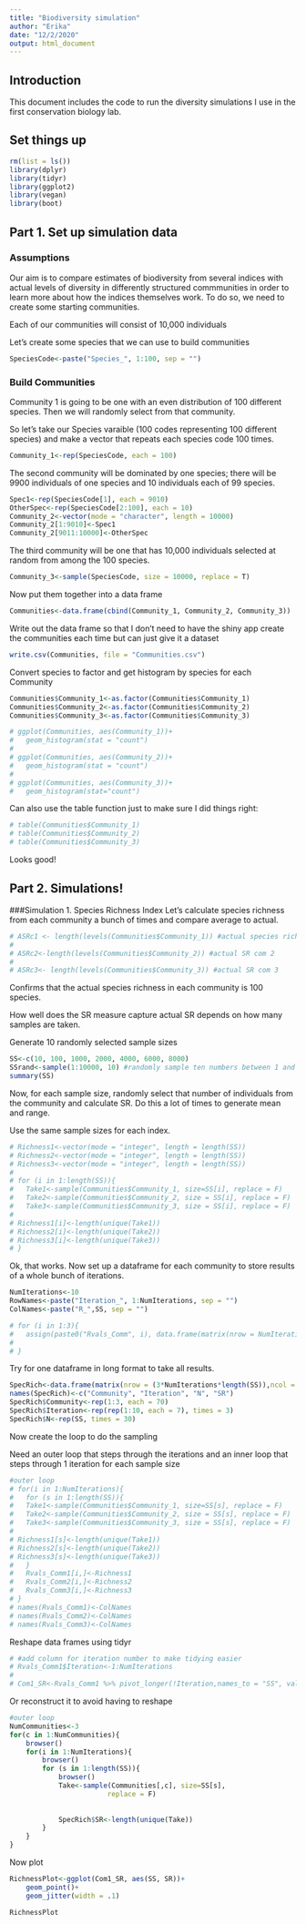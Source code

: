 ```yaml
---
title: "Biodiversity simulation"
author: "Erika"
date: "12/2/2020"
output: html_document
---
```


## Introduction
This document includes the code to run the diversity simulations I use in the first conservation biology lab.

## Set things up
```r
rm(list = ls())
library(dplyr)
library(tidyr)
library(ggplot2)
library(vegan)
library(boot)
```

## Part 1. Set up simulation data

### Assumptions		
Our aim is to compare estimates of biodiversity from several indices with actual levels of diversity in differently structured commmunities in order to learn more about how the indices themselves work. To do so, we need to create some starting communities.

Each of our communities will consist of 10,000 individuals

Let's create some species that we can use to build communities

```r
SpeciesCode<-paste("Species_", 1:100, sep = "")
```

### Build Communities
Community 1 is going to be one with an even distribution of 100 different species.  Then we will randomly select from that community.

So let's take our Species varaible (100 codes representing 100 different species) and make a vector that repeats each species code 100 times.

```r
Community_1<-rep(SpeciesCode, each = 100)
```
The second community will be dominated by one species; there will be 9900 individuals of one species and 10 individuals each of 99 species.
```r
Spec1<-rep(SpeciesCode[1], each = 9010)
OtherSpec<-rep(SpeciesCode[2:100], each = 10)
Community_2<-vector(mode = "character", length = 10000)
Community_2[1:9010]<-Spec1
Community_2[9011:10000]<-OtherSpec
```
The third community will be one that has 10,000 individuals selected at random from among the 100 species.

```r
Community_3<-sample(SpeciesCode, size = 10000, replace = T)
```

Now put them together into a data frame
```r
Communities<-data.frame(cbind(Community_1, Community_2, Community_3))
```
Write out the data frame so that I don't need to have the shiny app create the communities each time but can just give it a dataset

```r
write.csv(Communities, file = "Communities.csv")
```

Convert species to factor and get histogram by species for each Community

```r
Communities$Community_1<-as.factor(Communities$Community_1)
Communities$Community_2<-as.factor(Communities$Community_2)
Communities$Community_3<-as.factor(Communities$Community_3)

# ggplot(Communities, aes(Community_1))+
# 	geom_histogram(stat = "count")
# 
# ggplot(Communities, aes(Community_2))+
# 	geom_histogram(stat = "count")
# 
# ggplot(Communities, aes(Community_3))+
# 	geom_histogram(stat="count")
```


Can also use the table function just to make sure I did things right:
```r
# table(Communities$Community_1)
# table(Communities$Community_2)
# table(Communities$Community_3)
```
Looks good!

## Part 2. Simulations!

###Simulation 1. Species Richness Index
Let's calculate species richness from each community a bunch of times and compare average to actual.

```r
# ASRc1 <- length(levels(Communities$Community_1)) #actual species richness community 1
# 
# ASRc2<-length(levels(Communities$Community_2)) #actual SR com 2
# 
# ASRc3<- length(levels(Communities$Community_3)) #actual SR com 3
```
Confirms that the actual species richness in each community is 100 species.

How well does the SR measure capture actual SR depends on how many samples are taken.

Generate 10 randomly selected sample sizes

```r
SS<-c(10, 100, 1000, 2000, 4000, 6000, 8000)
SSrand<-sample(1:10000, 10) #randomly sample ten numbers between 1 and 10,000
summary(SS)
```
Now, for each sample size, randomly select that number of individuals from the community and calculate SR. Do this a lot of times to generate mean and range.

Use the same sample sizes for each index.
```r
# Richness1<-vector(mode = "integer", length = length(SS))
# Richness2<-vector(mode = "integer", length = length(SS))
# Richness3<-vector(mode = "integer", length = length(SS))
# 
# for (i in 1:length(SS)){
# 	Take1<-sample(Communities$Community_1, size=SS[i], replace = F)
# 	Take2<-sample(Communities$Community_2, size = SS[i], replace = F)
# 	Take3<-sample(Communities$Community_3, size = SS[i], replace = F)
# 
# Richness1[i]<-length(unique(Take1))
# Richness2[i]<-length(unique(Take2))
# Richness3[i]<-length(unique(Take3))
# }
```
Ok, that works. Now set up a dataframe for each community to store results of a whole bunch of iterations.

```r
NumIterations<-10
RowNames<-paste("Iteration_", 1:NumIterations, sep = "")
ColNames<-paste("R_",SS, sep = "")

# for (i in 1:3){
# 	assign(paste0("Rvals_Comm", i), data.frame(matrix(nrow = NumIterations, ncol = length(SS)), row.names = RowNames))
# 	
# }
```
Try for one dataframe in long format to take all results.
```r
SpecRich<-data.frame(matrix(nrow = (3*NumIterations*length(SS)),ncol = 4))
names(SpecRich)<-c("Community", "Iteration", "N", "SR")
SpecRich$Community<-rep(1:3, each = 70)
SpecRich$Iteration<-rep(rep(1:10, each = 7), times = 3)
SpecRich$N<-rep(SS, times = 30)
```

Now create the loop to do the sampling

Need an outer loop that steps through the iterations and an inner loop that steps through 1 iteration for each sample size

```r
#outer loop
# for(i in 1:NumIterations){
# 	for (s in 1:length(SS)){
# 	Take1<-sample(Communities$Community_1, size=SS[s], replace = F)
# 	Take2<-sample(Communities$Community_2, size = SS[s], replace = F)
# 	Take3<-sample(Communities$Community_3, size = SS[s], replace = F)
# 
# Richness1[s]<-length(unique(Take1))
# Richness2[s]<-length(unique(Take2))
# Richness3[s]<-length(unique(Take3))
# 	}
# 	Rvals_Comm1[i,]<-Richness1
# 	Rvals_Comm2[i,]<-Richness2
# 	Rvals_Comm3[i,]<-Richness3
# }
# names(Rvals_Comm1)<-ColNames
# names(Rvals_Comm2)<-ColNames
# names(Rvals_Comm3)<-ColNames
```
Reshape data frames using tidyr
```r
# #add column for iteration number to make tidying easier
# Rvals_Comm1$Iteration<-1:NumIterations
# 
# Com1_SR<-Rvals_Comm1 %>% pivot_longer(!Iteration,names_to = "SS", values_to = "SR")
```
Or reconstruct it to avoid having to reshape
```r
#outer loop
NumCommunities<-3
for(c in 1:NumCommunities){
	browser()
	for(i in 1:NumIterations){
		browser()
		for (s in 1:length(SS)){
			browser()
			Take<-sample(Communities[,c], size=SS[s],
					    replace = F)
			
			
			SpecRich$SR<-length(unique(Take))
		}
	}
}
```

Now plot
```r
RichnessPlot<-ggplot(Com1_SR, aes(SS, SR))+
	geom_point()+
	geom_jitter(width = .1)

RichnessPlot
```



